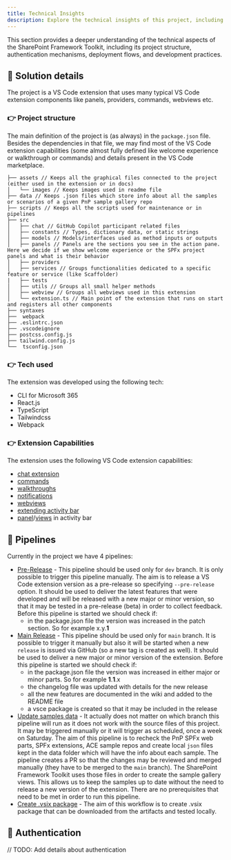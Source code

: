```yaml
---
title: Technical Insights
description: Explore the technical insights of this project, including its architecture, auth, and development practices.
---
```


This section provides a deeper understanding of the technical aspects of the SharePoint Framework Toolkit, including its project structure, authentication mechanisms, deployment flows, and development practices. 

## 📃 Solution details 

The project is a VS Code extension that uses many typical VS Code extension components like panels, providers, commands, webviews etc.

### 👉 Project structure

The main definition of the project is (as always) in the `package.json` file. Besides the dependencies in that file, we may find most of the VS Code extension capabilities (some almost fully defined like welcome experience or walkthrough or commands) and details present in the VS Code marketplace.

```
├── assets // Keeps all the graphical files connected to the project (either used in the extension or in docs)
│   └── images // Keeps images used in readme file
├── data // Keeps .json files which store info about all the samples or scenarios of a given PnP sample gallery repo
├── scripts // Keeps all the scripts used for maintenance or in pipelines
├── src 
│   ├── chat // GitHub Copilot participant related files
│   ├── constants // Types, dictionary data, or static strings
│   ├── models // Models/interfaces used as method inputs or outputs
│   ├── panels // Panels are the sections you see in the action pane. Here we decide if we show welcome experience or the SPFx project panels and what is their behavior
│   ├── providers
│   ├── services // Groups functionalities dedicated to a specific feature or service (like Scaffolder)
|   ├── tests
│   ├── utils // Groups all small helper methods
│   ├── webview // Groups all webviews used in this extension 
│   └── extension.ts // Main point of the extension that runs on start and registers all other components
├── syntaxes
├──  webpack
├── .eslintrc.json
├── .vscodeignore
├── postcss.config.js
├── tailwind.config.js
└──  tsconfig.json
```

### 👉 Tech used

The extension was developed using the following tech:

- CLI for Microsoft 365
- React.js
- TypeScript
- Tailwindcss
- Webpack

### 👉 Extension Capabilities

The extension uses the following VS Code extension capabilities:

- [chat extension](https://code.visualstudio.com/api/extension-guides/chat)
- [commands](https://code.visualstudio.com/api/ux-guidelines/command-palette)
- [walkthroughs](https://code.visualstudio.com/api/ux-guidelines/walkthroughs)
- [notifications](https://code.visualstudio.com/api/ux-guidelines/notifications)
- [webviews](https://code.visualstudio.com/api/ux-guidelines/webviews)
- [extending activity bar](https://code.visualstudio.com/api/ux-guidelines/activity-bar)
- [panel](https://code.visualstudio.com/api/ux-guidelines/panel)/[views](https://code.visualstudio.com/api/ux-guidelines/views) in activity bar

## 🦾 Pipelines

Currently in the project we have 4 pipelines:

- [Pre-Release](https://github.com/pnp/vscode-viva/blob/main/.github/workflows/release-beta.yml) - This pipeline should be used only for `dev` branch. It is only possible to trigger this pipeline manually. The aim is to release a VS Code extension version as a pre-release so specifying `--pre-release` option. It should be used to deliver the latest features that were developed and will be released with a new major or minor version, so that it may be tested in a pre-release (beta) in order to collect feedback. Before this pipeline is started we should check if: 
    - in the package.json file the version was increased in the patch section. So for example x.y.**1**
- [Main Release](https://github.com/pnp/vscode-viva/blob/main/.github/workflows/release.yml) - This pipeline should be used only for `main` branch. It is possible to trigger it manually but also it will be started when a new `release` is issued via GitHub (so a new tag is created as well). It should be used to deliver a new major or minor version of the extension. Before this pipeline is started we should check if: 
    - in the package.json file the version was increased in either major or minor parts. So for example **1**.**1**.x
    - the changelog file was updated with details for the new release 
    - all the new features are documented in the wiki and added to the README file
    - a vsce package is created so that it may be included in the release
- [Update samples data](https://github.com/pnp/vscode-viva/blob/main/.github/workflows/update-samples.yml) - It actually does not matter on which branch this pipeline will run as it does not work with the source files of this project. It may be triggered manually or it will trigger as scheduled, once a week on Saturday. The aim of this pipeline is to recheck the PnP SPFx web parts, SPFx extensions, ACE sample repos and create local `json` files kept in the data folder which will have the info about each sample. The pipeline creates a PR so that the changes may be reviewed and merged manually (they have to be merged to the `main` branch). The SharePoint Framework Toolkit uses those files in order to create the sample gallery views. This allows us to keep the samples up to date without the need to release a new version of the extension. There are no prerequisites that need to be met in order to run this pipeline.
- [Create .vsix package](https://github.com/pnp/vscode-viva/blob/main/.github/workflows/release-local.yml) - The aim of this workflow is to create .vsix package that can be downloaded from the artifacts and tested locally.

## 🔐 Authentication

// TODO: Add details about authentication